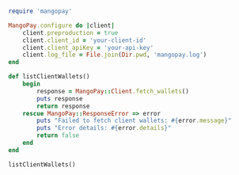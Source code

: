   
```ruby Ruby  

require 'mangopay'

MangoPay.configure do |client|
    client.preproduction = true
    client.client_id = 'your-client-id'
    client.client_apiKey = 'your-api-key'
    client.log_file = File.join(Dir.pwd, 'mangopay.log')
end

def listClientWallets()
    begin
        response = MangoPay::Client.fetch_wallets()
        puts response
        return response
    rescue MangoPay::ResponseError => error
        puts "Failed to fetch client wallets: #{error.message}"
        puts "Error details: #{error.details}"
        return false
    end
end

listClientWallets()  
```